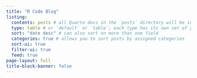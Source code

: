 ```yaml
---
title: "R Code Blog"
listing: 
  contents: posts # all Quarto docs in the `posts` directory will be included on your listing page
  type: table # or `default` or `table`; each type has its own set of yaml options to include
  sort: "date desc" # can also sort on more than one field
  categories: true # allows you to sort posts by assigned categories
  sort-ui: true
  filter-ui: true
  feed: true
page-layout: full
title-block-banner: false
---
```

